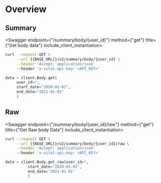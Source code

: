 
# Overview

## Summary

<Swagger endpoint={"/summary/body/{user_id}"} method={"get"} title={"Get body data"} include_client_instantiation>

```bash
curl --request GET \
     --url {{BASE_URL}}/v2/summary/body/{user_id} \
     --header 'Accept: application/json'
     --header 'x-vital-api-key: <API_KEY>'
```

```python
data = client.Body.get(
     user_id=*,
     start_date="2020-01-01",
     end_date="2021-01-01"
     )
```

</Swagger>

## Raw

<Swagger endpoint={"/summary/body/{user_id}/raw"} method={"get"} title={"Get Raw body Data"} include_client_instantiation>

```bash
curl --request GET \
     --url {{BASE_URL}}/v2/summary/body/{user_id}/raw \
     --header 'Accept: application/json'
     --header 'x-vital-api-key: <API_KEY>'
```

```python
data = client.Body.get_raw(user_id=*,
          start_date="2020-01-01",
          end_date="2021-01-01"
          )
```

</Swagger>
